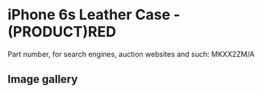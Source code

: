 
# iPhone 6s Leather Case - (PRODUCT)RED

Part number, for search engines, auction websites and such: MKXX2ZM/A

## Image gallery

<div style={{ width: "768px" }}>
  <GalleryComponent
    images={[
      {
        original: "/everysource/MKXX2.png",
        thumbnail: "/everypreview/MKXX2.png",
      },
      {
        original: "/everysource/MKXX2_AV1_GOLD.png",
        thumbnail: "/everypreview/MKXX2_AV1_GOLD.png",
      },
      {
        original: "/everysource/MKXX2_AV1_SILVER.png",
        thumbnail: "/everypreview/MKXX2_AV1_SILVER.png",
      },
      {
        original: "/everysource/MKXX2_AV1_SPACE_GRAY.png",
        thumbnail: "/everypreview/MKXX2_AV1_SPACE_GRAY.png",
      }
    ]}
  />
</div>